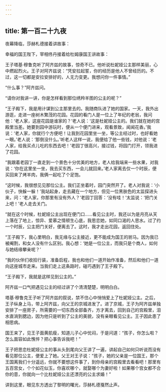 ```yaml
---
---
---
```

title: 第一百二十九夜
---






夜幕降临，莎赫札德接着讲故事：





幸福的国王陛下，宰相佟丹接着给杜姆康国王讲故事：

王子塔基·穆鲁克听了阿齐兹的故事，惊奇不已。他听说杜妮娅公主那样美丽，心中燃起烈火。王子对阿齐兹说：“凭安拉起誓，你的经历是他人不曾经历的。不过，这一切都是安拉安排好的，人无力变更。我想问你一件事情。”

“什么事？”阿齐兹问。

“请你对我讲一讲，你是怎样看到那位绣羚羊图的公主的呢？”

“王子殿下，我是用计谋到公主那里去的。我随商队进了她的国家。一天，我外出游逛，走进一座树木繁茂的花园。花园的看门人是一位上了年纪的老翁，我问他：‘老人家，这座花园是谁家的？’老人说：‘这是杜妮娅公主的。我们就在她的宫殿里当差。她要到园中游玩时，便从一个便门进来，观看景致，闻闻花香。’我说：‘老人家，你就行个方便吧！让我到花园里坐一坐，等公主经过时，也好看她一眼。’老人说：‘那倒没什么。’听老人这样一说，我便给了他一些钱，对他说：‘老人家，给我买点儿吃的东西去吧！’老园丁很高兴，接过钱，将园门打开，领我进了花园。

“我跟着老园丁一直走到一个景色十分优美的地方，老人给我端来一些水果，对我说：‘你在这里坐一坐，我去买东西，一会儿就回来。’老人家离去仅一个时辰，便买回来了烤羊肉，我俩一起吃了个足饱。

“这时候，我很想见见那位公主。我们正坐着时，园门突然开了。老人对我说：‘小伙子，快躲一躲！’我站起身，走去藏在一个地方，但见一位黑肤色的太监探进头来，问：‘老人家，你那里有没有外人？’老园丁回答：‘没有哇！’太监说：‘把门关上吧！’老人走去关门。

“就在这个时候，杜妮娅公主出现在便门口……看见公主时，我还以为是月亮从天上落在了地上，惊异、爱慕之情顿生心底，我思恋她，如同口渴的人思水。过了约一个时辰，公主把门关好，便离去了。这时，我才走出花园，返回住处。

“王子殿下，我心里明白，我无缘与公主接近，更不能成为国王的驸马。因为我已被阉割，和女人没有什么区别。我心想：‘她是一位公主，而我只是个商人，如何与她结缘攀亲呢？’

“我的伙伴们收拾行装，准备启程，我也和他们一道开始作准备，然后和他们一道向这座城市走来。当我们走上这条路时，碰巧遇到了王子殿下。

“王子殿下，我就是这样见到公主的。”

阿齐兹一口气把遇见公主的经过讲了个清清楚楚，明明白白。

塔基·穆鲁克王子听了阿齐兹的叙说，禁不住心中悄悄爱上了杜妮娅公主。之后，王子纵身上马，带上阿齐兹，向父王的京城进发了。进了京城，王子为阿齐兹单独安排了一座房子，所需要的一切东西全部备齐，方才离去，回到自己的宫殿里，泪水直淌到腮边，因为他只是听到了公主的美貌，没有亲眼看见公主。王子因此患了相思病。

国王来了，见王子面黄肌瘦，知道儿子心中忧闷，于是问道：“孩子，你怎么啦？怎么面容如此憔悴？把心事告诉我吧！”

王子把思恋杜妮娅公主的事从头到尾向父王讲了一遍，讲起自己如何只听说而没有看见那位公主，便爱上了她。父王对王子说：“孩子，她的父亲是一位国王，那个王国离我们十分遥远，你就不要想这件事了，到你母亲的宫殿里去看看吧！那里有五百宫女，个个如花似玉，你喜欢哪个，就娶哪个为妻好啦！如果哪个宫女都不合你的意，你就向一个比杜妮娅公主还漂亮的公主求婚！”





讲到这里，眼见东方透出了黎明的曙光，莎赫札德戛然止声。
